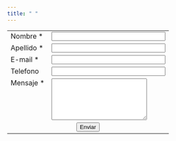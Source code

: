 ```yaml
---
title: " "
---
```


<form name="contactform" method="post" action="sendbymail.php">
<table width="450px">
<tr>
 <td valign="top">
  <label for="first_name">Nombre *</label>
 </td>
 <td valign="top">
  <input  type="text" name="first_name" maxlength="50" size="30">
 </td>
</tr>
<tr>
 <td valign="top">
  <label for="last_name">Apellido *</label>
 </td>
 <td valign="top">
  <input  type="text" name="last_name" maxlength="50" size="30">
 </td>
</tr>
<tr>
 <td valign="top">
  <label for="email">E-mail *</label>
 </td>
 <td valign="top">
  <input  type="text" name="email" maxlength="80" size="30">
 </td>
</tr>
<tr>
 <td valign="top">
  <label for="telephone">Telefono</label>
 </td>
 <td valign="top">
  <input  type="text" name="telephone" maxlength="30" size="30">
 </td>
</tr>
<tr>
 <td valign="top">
  <label for="message">Mensaje *</label>
 </td>
 <td valign="top">
  <textarea  name="message" maxlength="1000" cols="25" rows="6"></textarea>
 </td>
</tr>
<tr>
 <td colspan="2" style="text-align:center">
  <input type="submit" value="Enviar">   <a href="http://www.tufelicidadvacacional.com.ve/email_form.php"></a>
 </td>
</tr>
</table>
</form>